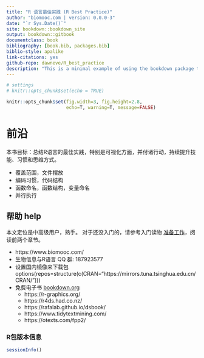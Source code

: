 ```yaml
--- 
title: "R 语言最佳实践 (R Best Practice)"
author: "biomooc.com | version: 0.0.0-3"
date: "`r Sys.Date()`"
site: bookdown::bookdown_site
output: bookdown::gitbook
documentclass: book
bibliography: [book.bib, packages.bib]
biblio-style: apalike
link-citations: yes
github-repo: dawneve/R_best_practice
description: "This is a minimal example of using the bookdown package to write a book. The output format for this example is bookdown::gitbook."
---
```



```r
# settings
# knitr::opts_chunk$set(echo = TRUE)

knitr::opts_chunk$set(fig.width=3, fig.height=2.8, 
                      echo=T, warning=T, message=FALSE)
```


# 前沿

本书目标：总结R语言的最佳实践，特别是可视化方面，并付诸行动，持续提升技能、习惯和思维方式。

- 覆盖范围，文件摆放
- 编码习惯，代码结构
- 函数命名，函数结构，变量命名
- 并行执行





## 帮助 help

本文定位是中高级用户，熟手。
对于还没入门的，请参考入门读物 [准备工作](https://shixiangwang.github.io/geek-r-tutorial/prepare.html)，阅读前两个章节。



- https://www.biomooc.com/
- 生物信息与R语言 QQ 群: 187923577
- 设置国内镜像来下载包 options(repos=structure(c(CRAN="https://mirrors.tuna.tsinghua.edu.cn/CRAN/")))
- 免费电子书 [bookdown.org](https://bookdown.org/yihui/bookdown/usage.html)
  * https://r-graphics.org/
  * https://r4ds.had.co.nz/
  * https://rafalab.github.io/dsbook/
  * https://www.tidytextmining.com/
  * https://otexts.com/fpp2/



### R包版本信息
```r
sessionInfo()
```
